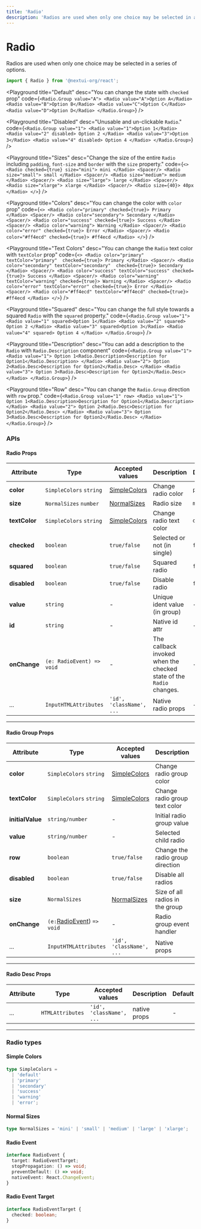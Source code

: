 ```yaml
---
title: 'Radio'
description: 'Radios are used when only one choice may be selected in a series of options.'
---
```


# Radio

Radios are used when only one choice may be selected in a series of options.

```jsx
import { Radio } from '@nextui-org/react';
```

<Playground
  title="Default"
  desc="You can change the state with `checked` prop"
  code={`
 <Radio.Group value="A">
    <Radio value="A">Option A</Radio>
    <Radio value="B">Option B</Radio>
    <Radio value="C">Option C</Radio>
    <Radio value="D">Option D</Radio>
  </Radio.Group>
`}
/>

<Playground
  title="Disabled"
  desc="Unusable and un-clickable `Radio`."
  code={`
 <Radio.Group value="1">
    <Radio value="1">Option 1</Radio>
    <Radio value="2" disabled>
      Option 2
    </Radio>
    <Radio value="3">Option 3</Radio>
    <Radio value="4" disabled>
      Option 4
    </Radio>
  </Radio.Group>
`}
/>

<Playground
  title="Sizes"
  desc="Change the size of the entire `Radio` including `padding`, `font-size` and `border` with the `size` property."
  code={`
 <>
    <Radio checked={true} size="mini">
        mini
    </Radio>
    <Spacer/>
    <Radio size="small">
        small
    </Radio>
    <Spacer/>
    <Radio size="medium">
        medium
    </Radio>
    <Spacer/>
    <Radio size="large">
        large
    </Radio>
    <Spacer/>
    <Radio size="xlarge">
        xlarge
    </Radio>
    <Spacer/>
    <Radio size={40}>
        40px
    </Radio>
 </>
`}
/>

<Playground
  title="Colors"
  desc="You can change the color with `color` prop"
  code={`
  <>
    <Radio color="primary" checked={true}>
        Primary
    </Radio>
    <Spacer/>
    <Radio color="secondary">
        Secondary
    </Radio>
    <Spacer/>
    <Radio color="success" checked={true}>
        Success
    </Radio>
    <Spacer/>
    <Radio color="warning">
        Warning
    </Radio>
    <Spacer/>
    <Radio color="error" checked={true}>
        Error
    </Radio>
    <Spacer/>
    <Radio color="#ff4ecd" checked={true}>
        #ff4ecd
    </Radio>
 </>
`}
/>

<Playground
  title="Text Colors"
  desc="You can change the `Radio` text color with `textColor` prop"
  code={`
  <>
 <Radio color="primary" textColor="primary"  checked={true}>
    Primary
 </Radio>
 <Spacer/>
 <Radio color="secondary" textColor="secondary"  checked={true}>
    Secondary
 </Radio>
  <Spacer/>
 <Radio color="success" textColor="success" checked={true}>
    Success
 </Radio>
  <Spacer/>
 <Radio color="warning" textColor="warning" checked={true}>
    Warning
 </Radio>
  <Spacer/>
 <Radio color="error" textColor="error" checked={true}>
    Error
 </Radio>
  <Spacer/>
 <Radio color="#ff4ecd" textColor="#ff4ecd" checked={true}>
    #ff4ecd
 </Radio>
 </>
`}
/>

<Playground
  title="Squared"
  desc="You can change the full style towards a squared `Radio` with the `squared` property."
  code={`
<Radio.Group value="1">
    <Radio value="1" squared>Option 1</Radio>
    <Radio value="2" squared>
      Option 2
    </Radio>
    <Radio value="3" squared>Option 3</Radio>
    <Radio value="4" squared>
      Option 4
    </Radio>
</Radio.Group>
`}
/>

<Playground
  title="Description"
  desc="You can add a description to the `Radio` with `Radio.Description` component"
  code={`
 <Radio.Group value="1">
    <Radio value="1">
      Option 1<Radio.Description>Description for Option1</Radio.Description>
    </Radio>
    <Radio value="2">
      Option 2<Radio.Desc>Description for Option2</Radio.Desc>
    </Radio>
    <Radio value="3">
      Option 3<Radio.Desc>Description for Option2</Radio.Desc>
    </Radio>
  </Radio.Group>
`}
/>

<Playground
  title="Row"
  desc="You can change the `Radio.Group` direction with `row` prop."
  code={`
 <Radio.Group value="1" row>
    <Radio value="1">
      Option 1<Radio.Description>Description for Option1</Radio.Description>
    </Radio>
    <Radio value="2">
      Option 2<Radio.Desc>Description for Option2</Radio.Desc>
    </Radio>
    <Radio value="3">
      Option 3<Radio.Desc>Description for Option2</Radio.Desc>
    </Radio>
  </Radio.Group>
`}
/>

<Spacer y={3} />

### APIs

<Spacer y={2} />

#### Radio Props

| Attribute     | Type                      | Accepted values                | Description                                                         | Default   |
| ------------- | ------------------------- | ------------------------------ | ------------------------------------------------------------------- | --------- |
| **color**     | `SimpleColors` `string`   | [SimpleColors](#simple-colors) | Change radio color                                                  | `primary` |
| **size**      | `NormalSizes` `number`    | [NormalSizes](#normal-sizes)   | Radio size                                                          | `medium`  |
| **textColor** | `SimpleColors` `string`   | [SimpleColors](#simple-colors) | Change radio text color                                             | `default` |
| **checked**   | `boolean`                 | `true/false`                   | Selected or not (in single)                                         | `false`   |
| **squared**   | `boolean`                 | `true/false`                   | Squared radio                                                       | `false`   |
| **disabled**  | `boolean`                 | `true/false`                   | Disable radio                                                       | `false`   |
| **value**     | `string`                  | -                              | Unique ident value (in group)                                       | -         |
| **id**        | `string`                  | -                              | Native id attr                                                      | -         |
| **onChange**  | `(e: RadioEvent) => void` | -                              | The callback invoked when the checked state of the `Radio` changes. | -         |
| ...           | `InputHTMLAttributes`     | `'id', 'className', ...`       | Native radio props                                                  | -         |

---

<Spacer y={2} />

#### Radio Group Props

| Attribute        | Type                                       | Accepted values                | Description                      | Default   |
| ---------------- | ------------------------------------------ | ------------------------------ | -------------------------------- | --------- |
| **color**        | `SimpleColors` `string`                    | [SimpleColors](#simple-colors) | Change radio group color         | `primary` |
| **textColor**    | `SimpleColors` `string`                    | [SimpleColors](#simple-colors) | Change radio group text color    | `default` |
| **initialValue** | `string/number`                            | -                              | Initial radio group value        | -         |
| **value**        | `string/number`                            | -                              | Selected child radio             | -         |
| **row**          | `boolean`                                  | `true/false`                   | Change the radio group direction | `false`   |
| **disabled**     | `boolean`                                  | `true/false`                   | Disable all radios               | `false`   |
| **size**         | `NormalSizes`                              | [NormalSizes](#normal-sizes)   | Size of all radios in the group  | `medium`  |
| **onChange**     | `(e:`[RadioEvent](#radio-event)) `=> void` | -                              | Radio group event handler        | -         |
| ...              | `InputHTMLAttributes`                      | `'id', 'className', ...`       | Native props                     | -         |

---

<Spacer y={2} />

#### Radio Desc Props

| Attribute | Type             | Accepted values          | Description  | Default |
| --------- | ---------------- | ------------------------ | ------------ | ------- |
| ...       | `HTMLAttributes` | `'id', 'className', ...` | native props | -       |

---

<Spacer y={2} />

### Radio types

<Spacer y={1} />

#### Simple Colors

```ts
type SimpleColors =
  | 'default'
  | 'primary'
  | 'secondary'
  | 'success'
  | 'warning'
  | 'error';
```

#### Normal Sizes

```ts
type NormalSizes = 'mini' | 'small' | 'medium' | 'large' | 'xlarge';
```

#### Radio Event

```ts
interface RadioEvent {
  target: RadioEventTarget;
  stopPropagation: () => void;
  preventDefault: () => void;
  nativeEvent: React.ChangeEvent;
}
```

#### Radio Event Target

```ts
interface RadioEventTarget {
  checked: boolean;
}
```
